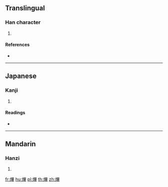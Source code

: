 {{character info/new}}
==Translingual==

===Han character===
{{Han char|rn=86|rad=火|as=11|sn=15|four=96054|canj=FWTJ|ids=⿰火畢}}

# {{defn|Han|sort=火11}}

====References====
* {{Han ref|kx=0680.120|dkj=19324|dj=1091.180|hdz=32228.160|uh=719A|ud=29082|bh=E667|bd=58983}}

----

==Japanese==

===Kanji===
{{ja-kanji|grade=|rs=火11}}

# {{defn|lang=ja|sort=火11}}

====Readings====
* {{ja-readings|on=[[ひつ]] (hitsu), [[ひち]] (hichi)|kun=}}

----

==Mandarin==

===Hanzi===
{{cmn-hanzi|pin=[[bì]] ([[bi4]]), [[shú]] ([[shu2]])|wg=pi<sup>4</sup>, shu<sup>2</sup>}}

# {{defn|lang=cmn|sort=火11}}

[[fr:熚]]
[[hu:熚]]
[[pl:熚]]
[[th:熚]]
[[zh:熚]]